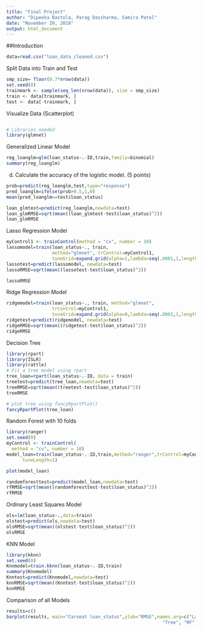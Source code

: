 ---
title: "Final Project"
author: "Dipeeka Bastola, Parag Dassharma, Samira Patel"
date: "November 20, 2018"
output: html_document
---

##Introduction

```{r Read in data}
data=read.csv("loan_data_cleaned.csv")

```

Split Data into Train and Test
```{r Split Data}
smp_size= floor(0.7*nrow(data))
set.seed(0)
trainmark <- sample(seq_len(nrow(data)), size = smp_size)
train <- data[trainmark, ]
test <- data[-trainmark, ]
```

Visualize Data (Scatterplot)
```{r Scatterplot}

```


```{r Libraries}
# Libraries needed
library(glmnet)

```


Generalized Linear Model
```{r GLM}
reg_loanglm=glm(loan_status~.-ID,train,family=binomial)
summary(reg_loanglm)
```
d. Calculate the accuracy of the logistic model. (5 points)
```{r}
prob=predict(reg_loanglm,test,type="response")
pred_loanglm=ifelse(prob>0.5,1,0)
mean(pred_loanglm==test$loan_status)
```

```{r}
loan_glmtest=predict(reg_loanglm,newdata=test)
loan_glmRMSE=sqrt(mean((loan_glmtest-test$loan_status)^2))
loan_glmRMSE
```


Lasso Regression Model

```{r Lasso}
myControl1 <- trainControl(method = "cv", number = 10)
lassomodel=train(loan_status~., train, 
                 method="glmnet", trControl=myControl1, 
                 tuneGrid=expand.grid(alpha=1,lambda=seq(.0001,1,length=20)))
lassotest=predict(lassomodel, newdata=test)
lassoRMSE=sqrt(mean((lassotest-test$loan_status)^2))

lassoRMSE

```

Ridge Regression Model

```{r Ridge}
ridgemodel=train(loan_status~., train, method="glmnet", 
                 trControl=myControl1, 
                 tuneGrid=expand.grid(alpha=0,lambda=seq(.0001,1,length=20)))
ridgetest=predict(ridgemodel, newdata=test)
ridgeRMSE=sqrt(mean((ridgetest-test$loan_status)^2))
ridgeRMSE
```

Decision Tree

```{r Decision Tree}
library(rpart)
library(ISLR)
library(rattle)
# Fit a tree model using rpart
tree_loan=rpart(loan_status~.-ID, data = train)
treetest=predict(tree_loan,newdata=test)
treeRMSE=sqrt(mean((treetest-test$loan_status)^2))
treeRMSE

# plot tree using fancyRpartPlot()
fancyRpartPlot(tree_loan)

```

Random Forest with 10 folds

```{r Random Forest}
library(ranger)
set.seed(0)
myControl <- trainControl(
  method = "cv", number = 10)
model_loan=train(loan_status~.-ID,train,method="ranger",trControl=myControl,
      tuneLength=1)

plot(model_loan)

randomforesttest=predict(model_loan,newdata=test)
rfRMSE=sqrt(mean((randomforesttest-test$loan_status)^2))
rfRMSE
```

Ordinary Least Squares Model
```{r OLS}
ols=lm(loan_status~.,data=train)
olstest=predict(ols,newdata=test)
olsRMSE=sqrt(mean((olstest-test$loan_status)^2))
olsRMSE
```

KNN Model

```{r KNN}
library(kknn)
set.seed(0)
Knnmodel=train.kknn(loan_status~.-ID,train)
summary(Knnmodel)
Knntest=predict(Knnmodel,newdata=test)
knnRMSE=sqrt(mean((Knntest-test$loan_status)^2))
knnRMSE
```

Comparison of all Models

```{r All Models}
results=c()
barplot(results, main="Carseat loan_status",ylab="RMSE",names.arg=c("Lasso", "Ridge", 
                                                          "Tree", "RF", "OLS", "KNN"))
```
